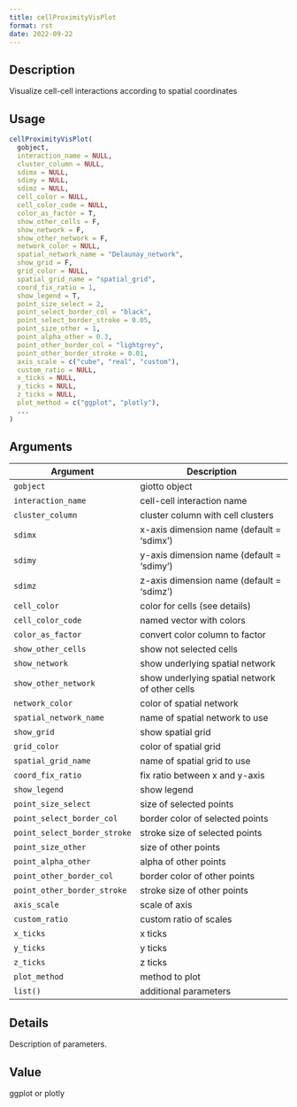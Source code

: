 ```yaml
--- 
title: cellProximityVisPlot 
format: rst 
date: 2022-09-22 
--- 
```


## Description

Visualize cell-cell interactions according to spatial coordinates


## Usage

```r
cellProximityVisPlot(
  gobject,
  interaction_name = NULL,
  cluster_column = NULL,
  sdimx = NULL,
  sdimy = NULL,
  sdimz = NULL,
  cell_color = NULL,
  cell_color_code = NULL,
  color_as_factor = T,
  show_other_cells = F,
  show_network = F,
  show_other_network = F,
  network_color = NULL,
  spatial_network_name = "Delaunay_network",
  show_grid = F,
  grid_color = NULL,
  spatial_grid_name = "spatial_grid",
  coord_fix_ratio = 1,
  show_legend = T,
  point_size_select = 2,
  point_select_border_col = "black",
  point_select_border_stroke = 0.05,
  point_size_other = 1,
  point_alpha_other = 0.3,
  point_other_border_col = "lightgrey",
  point_other_border_stroke = 0.01,
  axis_scale = c("cube", "real", "custom"),
  custom_ratio = NULL,
  x_ticks = NULL,
  y_ticks = NULL,
  z_ticks = NULL,
  plot_method = c("ggplot", "plotly"),
  ...
)
```


## Arguments

Argument      |Description
------------- |----------------
`gobject`     |     giotto object
`interaction_name`     |     cell-cell interaction name
`cluster_column`     |     cluster column with cell clusters
`sdimx`     |     x-axis dimension name (default = 'sdimx')
`sdimy`     |     y-axis dimension name (default = 'sdimy')
`sdimz`     |     z-axis dimension name (default = 'sdimz')
`cell_color`     |     color for cells (see details)
`cell_color_code`     |     named vector with colors
`color_as_factor`     |     convert color column to factor
`show_other_cells`     |     show not selected cells
`show_network`     |     show underlying spatial network
`show_other_network`     |     show underlying spatial network of other cells
`network_color`     |     color of spatial network
`spatial_network_name`     |     name of spatial network to use
`show_grid`     |     show spatial grid
`grid_color`     |     color of spatial grid
`spatial_grid_name`     |     name of spatial grid to use
`coord_fix_ratio`     |     fix ratio between x and y-axis
`show_legend`     |     show legend
`point_size_select`     |     size of selected points
`point_select_border_col`     |     border color of selected points
`point_select_border_stroke`     |     stroke size of selected points
`point_size_other`     |     size of other points
`point_alpha_other`     |     alpha of other points
`point_other_border_col`     |     border color of other points
`point_other_border_stroke`     |     stroke size of other points
`axis_scale`     |     scale of axis
`custom_ratio`     |     custom ratio of scales
`x_ticks`     |     x ticks
`y_ticks`     |     y ticks
`z_ticks`     |     z ticks
`plot_method`     |     method to plot
`list()`     |     additional parameters


## Details

Description of parameters.


## Value

ggplot or plotly


